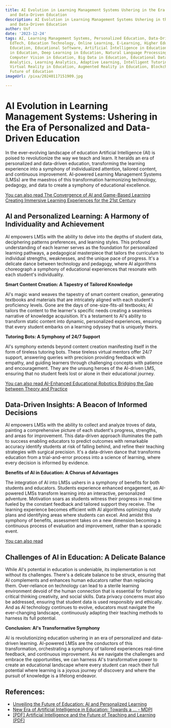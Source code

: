 ```yaml
---
title: AI Evolution in Learning Management Systems Ushering in the Era of Personalized
  and Data-Driven Education
description: AI Evolution in Learning Management Systems Ushering in the Era of Personalized
  and Data-Driven Education
author: Usf
date: '2023-12-24'
tags: AI, Learning Management Systems, Personalized Education, Data-Driven Education,
  EdTech, Education Technology, Online Learning, E-Learning, Higher Education, K-12
  Education, Educational Software, Artificial Intelligence in Education, Machine Learning
  in Education, Deep Learning in Education, Natural Language Processing in Education,
  Computer Vision in Education, Big Data in Education, Educational Data Mining, Educational
  Analytics, Learning Analytics, Adaptive Learning, Intelligent Tutoring Systems,
  Virtual Reality in Education, Augmented Reality in Education, Blockchain in Education,
  Future of Education
imageUrl: /pixa/20240117151909.jpg

---
```

# AI Evolution in Learning Management Systems: Ushering in the Era  of Personalized and Data-Driven Education

In the ever-evolving landscape of education Artificial Intelligence  (AI) is poised to  revolutionize  the way  we  teach and learn. It heralds an era of personalized and data-driven  education, transforming  the learning experience into a  symphony of individualized attention, tailored content, and continuous improvement. AI-powered Learning Management  Systems (LMSs) are the maestros of  this transformation harmonizing technology, pedagogy, and data to create a symphony of  educational excellence.

[You can also read  The Convergence of AI and Game-Based Learning Creating Immersive  Learning Experiences for the 21st Century](The%20Convergence%20of%20AI%20and%20Game-Based%20Learning%20Creating%20Immersive%20Learning%20Experiences%20for%20the%2021st%20Century)


##  AI and Personalized Learning: A Harmony of Individuality and Achievement

AI empowers LMSs with the ability to  delve into the  depths  of student data, deciphering patterns preferences, and learning styles.  This  profound understanding of each learner  serves as the foundation for personalized learning pathways, a pedagogical masterpiece that tailors the curriculum to individual strengths, weaknesses,  and the unique pace of  progress. It's a delicate dance  between technology and pedagogy, where AI algorithms choreograph a symphony of educational experiences that resonate with each student's individuality.

**Smart Content Creation: A Tapestry of Tailored Knowledge**

AI's magic  wand weaves the tapestry of smart  content  creation, generating textbooks and materials that are intricately aligned with each student's proficiency levels. Gone are the days of one-size-fits-all textbooks; AI tailors the content to the learner's specific needs  creating  a seamless narrative of knowledge acquisition. It's a testament to AI's  ability to transform static content into dynamic, personalized experiences, ensuring that every student  embarks on a learning odyssey that is uniquely theirs.

**Tutoring Bots: A Symphony of 24/7 Support**

AI's symphony extends beyond content creation  manifesting itself in the form of tireless tutoring bots. These tireless virtual mentors  offer 24/7 support, answering queries with precision providing feedback  with empathy,  and guiding learners through challenging concepts with patience and encouragement. They are the unsung heroes of the AI-driven LMS, ensuring that no student feels lost or  alone in their educational  journey.

[You can also read  AI-Enhanced Educational Robotics Bridging the Gap between Theory and Practice](AI-Enhanced%20Educational%20Robotics%20Bridging%20the%20Gap%20between%20Theory%20and%20Practice)


## Data-Driven Insights: A Beacon of Informed Decisions

AI empowers LMSs with the ability to collect  and analyze  troves of data, painting a comprehensive picture of each student's progress, strengths, and areas for  improvement. This data-driven approach  illuminates the  path to success  enabling  educators to predict outcomes with remarkable accuracy identify  students at risk of falling behind, and refine their teaching strategies with surgical precision. It's a data-driven dance that transforms education from a trial-and-error process into a science of learning, where every decision is  informed by evidence.

**Benefits of  AI in Education: A Chorus of Advantages**

The integration of AI into LMSs ushers in  a symphony of benefits for both students and educators. Students experience enhanced engagement, as AI-powered LMSs transform learning into an interactive, personalized adventure. Motivation soars as students witness their progress in real time fueled by the constant feedback and  tailored support they receive. The learning  experience becomes efficient with AI algorithms optimizing study plans  and identifying areas  where students can excel. And amidst this symphony of benefits, assessment takes on a new dimension  becoming a  continuous process of evaluation and improvement, rather than a sporadic event.

[You can also read ]()


## Challenges of AI  in Education: A Delicate Balance

While AI's potential in education is  undeniable, its implementation is not without  its challenges. There's a delicate balance to be struck, ensuring that AI complements and enhances human educators rather than replacing  them. Over-reliance on technology can lead  to a sterile learning environment devoid of the human connection that is essential for fostering critical thinking creativity,  and  social skills. Data privacy concerns must also be addressed, ensuring that  student data is used responsibly and ethically. And as AI  technology continues to evolve, educators must navigate the ever-changing landscape, continuously adapting their  teaching methods to harness its full potential.

**Conclusion: AI's Transformative Symphony**

AI  is revolutionizing education ushering in an era of personalized and data-driven learning. AI-powered LMSs are  the conductors of this transformation, orchestrating a symphony of tailored experiences  real-time  feedback, and continuous improvement. As we navigate the challenges and  embrace the opportunities, we can harness AI's transformative power to create an educational landscape where every student can reach their full potential where learning is a joyous journey of discovery  and where the pursuit of knowledge is a lifelong endeavor.

## References:
- [Unveiling the Future of Education: AI and Personalized Learning](https://yitzhakdsterngrant.com/unveiling-the-future-of-education-ai-and-personalized-learning/)
- [New Era of Artificial Intelligence in Education: Towards a ... - MDPI](https://www.mdpi.com/2071-1050/15/16/12451)
- [[PDF] Artificial Intelligence and the Future of Teaching and Learning (PDF)](https://www2.ed.gov/documents/ai-report/ai-report.pdf)
